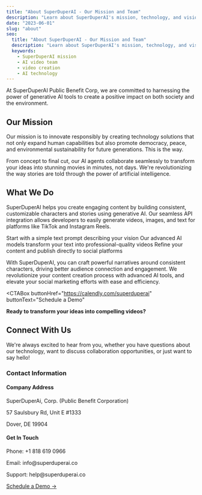 ```yaml
---
title: "About SuperDuperAI - Our Mission and Team"
description: "Learn about SuperDuperAI's mission, technology, and vision for democratizing video creation with AI."
date: "2023-06-01"
slug: "about"
seo:
  title: "About SuperDuperAI - Our Mission and Team"
  description: "Learn about SuperDuperAI's mission, technology, and vision for democratizing video creation with AI."
  keywords:
    - SuperDuperAI mission
    - AI video team
    - video creation
    - AI technology
---
```


At SuperDuperAI Public Benefit Corp, we are committed to harnessing the power of generative AI tools to create a positive impact on both society and the environment.

<FeatureGrid>
  <Feature
    title="Mission-Driven"
    description="Creating technology that expands human capabilities while promoting democracy, peace, and sustainability."
    icon="star"
  />
  <Feature
    title="AI Excellence"
    description="Pushing the boundaries of what's possible with generative AI for video creation."
    icon="sparkles"
  />
  <Feature
    title="User-Focused"
    description="Designing intuitive tools that make AI accessible to everyone, regardless of technical expertise."
    icon="users"
  />
</FeatureGrid>

## Our Mission

Our mission is to innovate responsibly by creating technology solutions that not only expand human capabilities but also promote democracy, peace, and environmental sustainability for future generations. This is the way.

From concept to final cut, our AI agents collaborate seamlessly to transform your ideas into stunning movies in minutes, not days. We're revolutionizing the way stories are told through the power of artificial intelligence.

## What We Do

SuperDuperAI helps you create engaging content by building consistent, customizable characters and stories using generative AI. Our seamless API integration allows developers to easily generate videos, images, and text for platforms like TikTok and Instagram Reels.

<Steps>
  <Step
    number="1"
    title="Write Your Idea"
  >
    Start with a simple text prompt describing your vision
  </Step>
  <Step
    number="2"
    title="AI Generation"
  >
    Our advanced AI models transform your text into professional-quality videos
  </Step>
  <Step
    number="3"
    title="Customize & Share"
  >
    Refine your content and publish directly to social platforms
  </Step>
</Steps>

With SuperDuperAI, you can craft powerful narratives around consistent characters, driving better audience connection and engagement. We revolutionize your content creation process with advanced AI tools, and elevate your social marketing efforts with ease and efficiency.

<CTABox
  buttonHref="https://calendly.com/superduperai"
  buttonText="Schedule a Demo"
>
  **Ready to transform your ideas into compelling videos?**
</CTABox>

## Connect With Us

We're always excited to hear from you, whether you have questions about our technology, want to discuss collaboration opportunities, or just want to say hello!

### Contact Information

<div className="grid grid-cols-1 md:grid-cols-2 gap-6 mt-8 mb-12">
  <div className="bg-card/50 p-6 rounded-lg border border-border/50 hover:border-primary/30 transition-colors">
    <h4 className="text-xl font-semibold mb-3">Company Address</h4>
    <p className="text-muted-foreground">
      SuperDuperAi, Corp. (Public Benefit Corporation)
    </p>
    <p className="text-muted-foreground">57 Saulsbury Rd, Unit E #1333</p>
    <p className="text-muted-foreground">Dover, DE 19904</p>
  </div>

  <div className="bg-card/50 p-6 rounded-lg border border-border/50 hover:border-primary/30 transition-colors">
    <h4 className="text-xl font-semibold mb-3">Get In Touch</h4>
    <p className="text-muted-foreground">Phone: +1 818 619 0966</p>
    <p className="text-muted-foreground">Email: info@superduperai.co</p>
    <p className="text-muted-foreground">Support: help@superduperai.co</p>
  </div>
</div>

<VideoShowcase />

<div className="mt-4 text-center text-xl font-bold">
  <a
    href="https://calendly.com/superduperai"
    target="_blank"
    rel="noopener noreferrer"
    className="text-primary hover:text-primary/80 transition-colors"
  >
    Schedule a Demo →
  </a>
</div>

